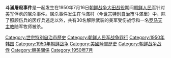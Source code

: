 {{Unreferenced|time=2020-07-22T13:37:45+00:00}}

{{Infobox civilian attack
|title= Chaplain–Medic massacre<br/>斗滿屠殺事件
|image= Felhoelter.JPG|alt=A young-looking man in military uniform with crosses on his lapels|caption= Herman G. Felhoelter 是其中一名被殺害的美軍官兵
|location= {{ROK}}[[斗滿|斗滿]]
|target= [[美國陸軍|美國陸軍]] [[戰俘|戰俘]]
|date= 1950年7月16日
|time= 21:30
|timezone= [[Korea_Standard_Time|KST]]
|type= 集體殺害
|fatalities= 30名美軍官兵和一名[[罗马天主教|罗马天主教]]随军牧师
|injuries= 1名美軍士兵
|perps= [[朝鮮人民軍|朝鮮人民軍]]
|motive= 报复
}}

'''斗滿屠殺事件'''是一起发生在1950年7月16日[[朝鲜战争|朝鲜战争]][[大田战役|大田战役]]期间[[朝鲜人民军|朝鲜人民军]]针对[[美军|美军]]俘虏的屠杀事件。屠杀事件发生在斗滿村（今[[世宗特别自治市|世宗特别自治市]]{{le|錦南面|Geumnam-myeon, Sejong}}斗滿里）中，除了照顾伤兵的医疗兵逃走以外，共有30名解除武装的美军受伤战俘和一名[[罗马天主教|罗马天主教]]随军牧师被杀。

{{朝鮮戰爭}}

[[Category:世宗特別自治市歷史|Category:世宗特別自治市歷史]]
[[Category:朝鲜人民军战争罪行|Category:朝鲜人民军战争罪行]]
[[Category:1950年韩国|Category:1950年韩国]]
[[Category:1950年朝鲜战争|Category:1950年朝鲜战争]]
[[Category:美國陸軍歷史|Category:美國陸軍歷史]]
[[Category:朝鲜战争战俘|Category:朝鲜战争战俘]]
[[Category:朝美關係|Category:朝美關係]]
[[Category:1950年7月|Category:1950年7月]]
